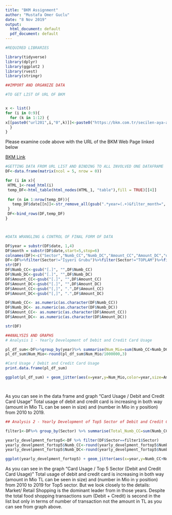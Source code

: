 ---
title: "BKM Assignment"
author: "Mustafa Omer Guclu"
date: "8 Nov 2019"
output:
  html_document: default
  pdf_document: default
---

```{r}
#REQUIRED LIBRARIES

library(tidyverse)
library(dplyr)
library(ggplot2 )
library(rvest)
library(stringr)
```
```{r}
##IMPORT AND ORGANIZE DATA

#TO GET LIST OF URL OF BKM  


x <- list()
for (i in 0:9){
  for (k in 1:12) {
x[[paste0("url201",i,"0",k)]]<-paste0("https://bkm.com.tr/secilen-aya-ait-sektorel-gelisim/?filter_year=201",i,"&filter_month=",k,"&List=Listele")
  }
}


```
  Please examine code above with the URL of the BKM Web Page linked below

[BKM Link](https://bkm.com.tr/secilen-aya-ait-sektorel-gelisim/?filter_year=2019&filter_month=6&List=Listele)



```{r}
#GETTING DATA FROM URL LIST AND BINDING TO ALL INVOLVED ONE DATAFRAME
DF<-data.frame(matrix(ncol = 5, nrow = 0))

for (i in x){
 HTML_1<-read_html(i) 
 temp_DF<-html_table(html_nodes(HTML_1, "table"),fill = TRUE)[[4]]
 
 for (n in 1:nrow(temp_DF)){
   temp_DF$date[[n]]<-str_remove_all(gsub(".*year=(.+)&filter_month=", "\\1", i),"[A-Z]|[a-z]|&|=")
 }
 DF<-bind_rows(DF,temp_DF)
}




```
```{r}
#DATA WRANGLING & CONTROL OF FINAL FORM OF DATA

DF$year = substr(DF$date, 1,4)
DF$month = substr(DF$date,start=5,stop=6)
colnames(DF)<-c("Sector","Numb_CC","Numb_DC","Amount_CC","Amount_DC","date","year","month")
DF<-DF%>%filter(Sector!="İşyeri Grubu")%>%filter(Sector!="TOPLAM")%>%filter(Sector!="Lütfen listeyi görebilmek için yukarıdan tarih seçiniz.")
str(DF)
DF$Numb_CC<-gsub("[.]", "",DF$Numb_CC)
DF$Numb_DC<-gsub("[.]", "",DF$Numb_DC)
DF$Amount_CC<-gsub("[.]", "",DF$Amount_CC)
DF$Amount_DC<-gsub("[.]", "",DF$Amount_DC)
DF$Amount_CC<-gsub("[,]", ".",DF$Amount_CC)
DF$Amount_DC<-gsub("[,]", ".",DF$Amount_DC)

DF$Numb_CC<- as.numeric(as.character(DF$Numb_CC))
DF$Numb_DC<- as.numeric(as.character(DF$Numb_DC))
DF$Amount_CC<- as.numeric(as.character(DF$Amount_CC))
DF$Amount_DC<- as.numeric(as.character(DF$Amount_DC))

str(DF)
```

```{r}
##ANALYSIS AND GRAPHS
# Analysis 1 - Yearly Development of Debit and Credit Card Usage

pl_df_sum<-DF%>%group_by(year)%>% summarise(Num_Mio=sum(Numb_CC+Numb_DC),Amount=sum(Amount_CC+Amount_DC))
pl_df_sum$Num_Mio<-round(pl_df_sum$Num_Mio/1000000,3)

#Card Usage / Debit and Credit Card Usage
print.data.frame(pl_df_sum)

ggplot(pl_df_sum) + geom_jitter(aes(x=year,y=Num_Mio,color=year,size=Amount)) +labs(title = "Cards Usage", subtitle = "Debit and Credit Card Usage", caption="(based on data from BKM)", y="Tot. Credit+Debit Card Use (in Mio)", x="Year") 




```


As you can see in the data frame and graph  "Card Usage / Debit and Credit Card Usage" Total usage of debit and credit card is increasing in both way (amount in Mio TL can be seen in size) and (number in Mio in y position) from 2010 to 2019.


```{r}


## Analysis 2 - Yearly Development of Top5 Sector of Debit and Credit Card Usage

filter1<-DF%>% group_by(Sector) %>% summarise(Total_Numb_CC=sum(Numb_CC),Total_Numb_DC=sum(Numb_DC),Total_Amount_CC=sum(Amount_CC),Total_Amount_DC=sum(Amount_DC))%>% arrange(desc(Total_Numb_CC+Total_Numb_DC)) %>% slice(1:5) 

yearly_develpment_fortop5<-DF %>% filter(DF$Sector==filter1$Sector)
yearly_develpment_fortop5$Numb_CC<-round(yearly_develpment_fortop5$Numb_CC/1000000)
yearly_develpment_fortop5$Numb_DC<-round(yearly_develpment_fortop5$Numb_DC/1000000)

ggplot(yearly_develpment_fortop5) + geom_jitter(aes(x=year,y=Numb_CC+Numb_DC,color=Sector,size=Amount_CC+Amount_DC)) +labs(title = "Cards Usage", subtitle = "Top 5 Sector (Debit and Credit Card Usage)", caption="(based on data from BKM)", y="Tot. Credit+Debit Card Use (in Mio)", x="Year") +scale_y_continuous()


```


As you can see in the graph "Card Usage / Top 5 Sector (Debit and Credit Card Usage)" Total usage of debit and credit card is increasing in both way (amount in Mio TL can be seen in size) and (number in Mio in y position) from 2010 to 2019 for Top5 sector. But we look closely to the details: Market/ Retail Shopping is the dominant leader from in those years. Despite the total food shopping transactions sum (Debit + Credit) is second in the list but only in terms of number of transaction not the amount in TL as you can see from graph above.